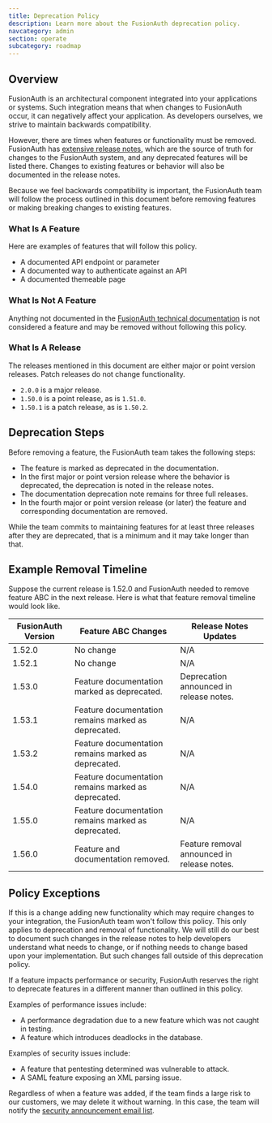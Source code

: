 ```yaml
---
title: Deprecation Policy
description: Learn more about the FusionAuth deprecation policy.
navcategory: admin
section: operate
subcategory: roadmap
---
```


## Overview

FusionAuth is an architectural component integrated into your applications or systems. Such integration means that when changes to FusionAuth occur, it can negatively affect your application. As developers ourselves, we strive to maintain backwards compatibility. 

However, there are times when features or functionality must be removed. FusionAuth has [extensive release notes](/docs/release-notes/), which are the source of truth for changes to the FusionAuth system, and any deprecated features will be listed there. Changes to existing features or behavior will also be documented in the release notes.

Because we feel backwards compatibility is important, the FusionAuth team will follow the process outlined in this document before removing features or making breaking changes to existing features.

### What Is A Feature

Here are examples of features that will follow this policy.

* A documented API endpoint or parameter
* A documented way to authenticate against an API
* A documented themeable page

### What Is Not A Feature

Anything not documented in the [FusionAuth technical documentation](/docs) is not considered a feature and may be removed without following this policy.

### What Is A Release

The releases mentioned in this document are either major or point version releases. Patch releases do not change functionality.

* `2.0.0` is a major release.
* `1.50.0` is a point release, as is `1.51.0`.
* `1.50.1` is a patch release, as is `1.50.2`.

## Deprecation Steps 

Before removing a feature, the FusionAuth team takes the following steps:

* The feature is marked as deprecated in the documentation.
* In the first major or point version release where the behavior is deprecated, the deprecation is noted in the release notes.
* The documentation deprecation note remains for three full releases.
* In the fourth major or point version release (or later) the feature and corresponding documentation are removed.

While the team commits to maintaining features for at least three releases after they are deprecated, that is a minimum and it may take longer than that.

## Example Removal Timeline

Suppose the current release is 1.52.0 and FusionAuth needed to remove feature ABC in the next release. Here is what that feature removal timeline would look like.

| FusionAuth Version    | Feature ABC Changes | Release Notes Updates |
| -------- | ------- | ------- |
| 1.52.0  | No change | N/A |
| 1.52.1  | No change | N/A |
| 1.53.0  | Feature documentation marked as deprecated. | Deprecation announced in release notes. |
| 1.53.1  | Feature documentation remains marked as deprecated. | N/A |
| 1.53.2  | Feature documentation remains marked as deprecated. | N/A |
| 1.54.0  | Feature documentation remains marked as deprecated. | N/A |
| 1.55.0  | Feature documentation remains marked as deprecated. | N/A |
| 1.56.0  | Feature and documentation removed. | Feature removal announced in release notes. |

## Policy Exceptions

If this is a change adding new functionality which may require changes to your integration, the FusionAuth team won't follow this policy. This only applies to deprecation and removal of functionality. We will still do our best to document such changes in the release notes to help developers understand what needs to change, or if nothing needs to change based upon your implementation. But such changes fall outside of this deprecation policy.

If a feature impacts performance or security, FusionAuth reserves the right to deprecate features in a different manner than outlined in this policy. 

Examples of performance issues include:

* A performance degradation due to a new feature which was not caught in testing.
* A feature which introduces deadlocks in the database.

Examples of security issues include:

* A feature that pentesting determined was vulnerable to attack.
* A SAML feature exposing an XML parsing issue. 

Regardless of when a feature was added, if the team finds a large risk to our customers, we may delete it without warning. In this case, the team will notify the [security announcement email list](/docs/operate/secure-and-monitor/securing#securing).
